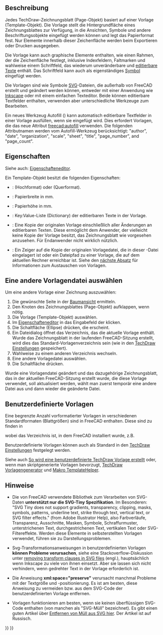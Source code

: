 <languages/>

{{Docnav/de
|[[TechDraw_LineGroup/de|Liniengruppen]]
|[[TechDraw_Hatching/de|Schraffur]]
|[[TechDraw_Workbench/de|TechDraw]]
|IconL=
|IconR=
|IconC=Workbench_TechDraw.svg
}}

{{TOCright}}

<span id="Description"></span>
==Beschreibung==

Jedes TechDraw-Zeichnungsblatt (Page-Objekt) basiert auf einer Vorlage (Template-Objekt). Die Vorlage stellt die Hintergrundfläche eines Zeichnungsblattes zur Verfügung, in die Ansichten, Symbole und andere Beschriftungsobjekte eingefügt werden können und legt das Papierformat fest. Nur Elemente innerhalb dieser Zeichenfläche werden beim Exportieren oder Drucken ausgegeben.

Die Vorlage kann auch graphische Elemente enthalten, wie einen Rahmen, der die Zeichenfläche festlegt, inklusive Indexfeldern, Faltmarken und wahlweise einem Schriftfeld, das wiederum unveränderbare und [[Svg_Namespace/de#freecad:editable|editierbare Texte]] enthält. Das Schriftfeld kann auch als eigenständiges [[TechDraw_Symbol/de|Symbol]] eingefügt werden.

Die Vorlagen sind wie Symbole [[SVG|SVG]]-Dateien, die außerhalb von FreeCAD erstellt und geändert werden können, entweder mit einer Anwendung wie [https://de.wikipedia.org/wiki/Inkscape Inkscape] oder mit einem einfachen Texteditor. Beide können editierbare Textfelder enthalten, verwenden aber unterschiedliche Werkzeuge zum Bearbeiten.

Ein neues Werkzeug Autofill ({{Version/de|1.0}}) kann automatisch editierbare Textfelder in einer Vorlage ausfüllen, wenn sie eingefügt wird. Dies erfordert Vorlagen, die das neue Attribut [[Svg_Namespace/de#freecad:autofill|freecad:autofill]] verwenden. Die folgenden Attributnamen werden vom Autofill-Werkzeug berücksichtigt:  "author", "date", "organization", "scale", "sheet", "title", "page_number", and "page_count".

<span id="Properties"></span>
==Eigenschaften==

Siehe auch: [[Property_editor/de|Eigenschafteneditor]].

Ein Template-Objekt besitzt die folgenden Eigenschaften:

{{TitleProperty|Basis}}

* {{PropertyData/de|Orientation|Enumeration}}: {{Value|Portrait}} (Hochformat) oder {{Value|Landscape}} (Querformat).

{{TitleProperty|Page Properties}}

* {{PropertyData/de|Width|Length}}: Papierbreite in mm.
* {{PropertyData/de|Height|Length}}: Papierhöhe in mm.
* {{PropertyData/de|Editable Texts|Map|Hidden}}: Key:Value-Liste (Dictionary) der editierbaren Texte in der Vorlage.

{{TitleProperty|Template}}

* {{PropertyData/de|Page Result|FileIncluded}}: Eine Kopie der originalen Vorlage einschließlich aller Änderungen an editierbaren Texten. Diese ermöglicht dem Anwender, der vielleicht keine Kopie der Vorlage besitzt, das Zeichnungsblatt wie vorgesehen anzusehen. Für Endanwender nicht wirklich nützlich.
* {{PropertyData/de|Template|File}}: Ein Zeiger auf die Kopie der originalen Vorlagedatei, die in dieser {{FileName|*.FCStd}}-Datei eingelagert ist oder ein Dateipfad zu einer Vorlage, die auf dem aktuellen Rechner erreichbar ist. Siehe den [[#Eine_andere_Vorlagendatei_auswählen|nächste Absatz]] für Informationen zum Austauschen von Vorlagen.

<span id="Select_a_different_template_file"></span>
== Eine andere Vorlagendatei auswählen==

Um eine andere Vorlage einer Zeichnung auszuwählen:
# Die gewünschte Seite in der [[Tree_view/de|Baumansicht]] ermitteln.
# Den Knoten des Zeichnungsblattes (Page-Objekt) aufklappen, wenn nötig.
# Die Vorlage (Template-Objekt) auswählen.
# Im [[Property_editor|Eigenschafteneditor]] in das Eingabefeld der {{PropertyData/de|Template}} klicken.
# Die Schaltfläche {{Button|...}} (Ellipse) drücken, die erscheint.
# Ein Dateidialog öffnet das Verzeichnis, das die aktuelle Vorlage enthält. Wurde das Zeichnungsblatt in der laufenden FreeCAD-Sitzung erstellt, wird dies das Standard-Vorlagenverzeichnis sein (wie in den [[TechDraw_Preferences/de#Dateien|TechDraw Einstellungen]] gespeichert).
# Wahlweise zu einem anderen Verzeichnis wechseln.
# Eine andere Vorlagedatei auswählen.
# Die Schaltfläche {{Button|OK}} drücken.

Wurde eine Vorlagendatei geändert und das dazugehörige Zeichnungsblatt, das in der aktuellen FreeCAD-Sitzung erstellt wurde, die diese Vorlage verwendet,  soll aktualisiert werden, wählt man zuerst temporär eine andere Datei aus und dann wieder die geänderte Datei.

<span id="Custom_Templates"></span>
==Benutzerdefinierte Vorlagen==

Eine begrenzte Anzahl vorformatierter Vorlagen in verschiedenen Standardformaten (Blattgrößen) sind in FreeCAD enthalten. Diese sind zu finden in

{{Code|code=
$INSTALL_DIR/Mod/TechDraw/Templates/
}}

wobei {{incode|$INSTALL_DIR}} das Verzeichnis ist, in dem FreeCAD installiert wurde, z.B.

{{Code|code=
/usr/share/freecad/Mod/TechDraw/Templates/
}}

Benutzerdefinierte Vorlagen können auch als Standard in den [[TechDraw_Preferences/de|TechDraw Einstellungen]] festgelegt werden.

Siehe auch [[TechDraw_TemplateHowTo/de|So wird eine benutzerdefinierte TechDraw Vorlage erstellt]] oder, wenn man skriptgenerierte Vorlagen bevorzugt, [[TechDraw_TemplateGenerator/de|TechDraw Vorlagengenerator]] und [[Macro_TemplateHelper/de|Makro TemplateHelper]].

<span id="Notes"></span>
==Hinweise==

* Die von FreeCAD verwendete Bibliothek zum Verarbeiten von SVG-Daten '''unterstützt nur die SVG-Tiny Spezifikation'''. Im Besonderen: "SVG Tiny does not support gradients, transparency, clipping, masks, symbols, patterns, underline text, strike through text, vertical text, or SVG filter effects." (from Adobe Illustrator Help), also Farbverläufe, Transparenz, Ausschnitte, Masken, Symbole, Schraffurmuster, unterstrichenen Text, durchgestrichenen Text, vertikalen Text oder SVG-Filtereffekte. Werden diese Elemente in selbsterstellten Vorlagen verwendet, führen sie zu Darstellungsproblemen.

* Svg-Transformationsanweisungen in benutzerdefinierten Vorlagen '''können Probleme verursachen''', siehe eine Stackoverflow-Diskussion unter [https://stackoverflow.com/questions/13329125/removing-transforms-in-svg-files removing transform clauses in SVG files] (engl.), hauptsächlich wenn Inkscape zu viele von ihnen einsetzt. Aber sie lassen sich nicht verhindern, wenn gedrehter Text in der Vorlage erforderlich ist.

* Die Anweisung '''xml:space="preserve"''' verursacht manchmal Probleme mit der Textgröße und -positionierung. Es ist am besten, diese Anweisung zu vermeiden bzw. aus dem SVG-Code der benutzerdefinierten Vorlage entfernen.

* Vorlagen funktionieren am besten, wenn sie keinen überflüssigen SVG-Code enthalten (von manchen als "SVG-Müll" bezeichnet). Es gibt einen guten Artikel über [https://freecad-gost.ru/news/gost-templates-techdraw-09-01-2020/ Entfernen von Müll aus SVG hier]. Der Artikel ist auf Russisch.


{{Docnav/de
|[[TechDraw_LineGroup/de|Liniengruppen]]
|[[TechDraw_Hatching/de|Schraffur]]
|[[TechDraw_Workbench/de|TechDraw]]
|IconL=
|IconR=
|IconC=Workbench_TechDraw.svg
}}

{{TechDraw Tools navi{{#translation:}}}}
{{Userdocnavi{{#translation:}}}}